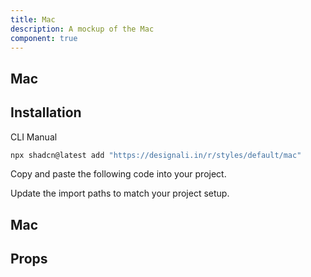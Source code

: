```yaml
---
title: Mac
description: A mockup of the Mac
component: true
---
```


## Mac

<ComponentPreview name="mac-1" />

## Installation

<Tabs defaultValue="cli">

<TabsList>
  <TabsTrigger value="cli">CLI</TabsTrigger>
  <TabsTrigger value="manual">Manual</TabsTrigger>
</TabsList>
<TabsContent value="cli">

```bash
npx shadcn@latest add "https://designali.in/r/styles/default/mac"
```

</TabsContent>

<TabsContent value="manual">

<Steps>

<Step>Copy and paste the following code into your project.</Step>

<ComponentSource name="mac" />

<Step>Update the import paths to match your project setup.</Step>

</Steps>

</TabsContent>

</Tabs>

## Mac

<ComponentPreview name="mac" />

## Props
